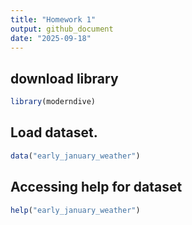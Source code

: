 ```yaml
---
title: "Homework 1"
output: github_document
date: "2025-09-18"
---
```

## download library

```r
library(moderndive)
```

## Load dataset.

```r
data("early_january_weather")
```

## Accessing help for dataset

```r
help("early_january_weather")
```

